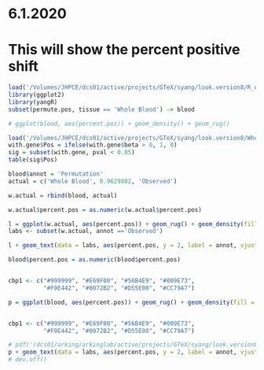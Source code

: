 # 6.1.2020

# This will show the percent positive shift
```r
load('/Volumes/JHPCE/dcs01/active/projects/GTeX/syang/look.version8/R_objects/permute.pos.blood1000.rds')
library(ggplot2)
library(yangR)
subset(permute.pos, tissue == 'Whole Blood') -> blood

# ggplot(blood, aes(percent.pos)) + geom_density() + geom_rug()

load('/Volumes/JHPCE/dcs01/active/projects/GTeX/syang/look.version8/Whole Blood/with.gene.rds')
with.gene$Pos = ifelse(with.gene$beta > 0, 1, 0)
sig = subset(with.gene, pval < 0.05)
table(sig$Pos)

blood$annot = 'Permutation'
actual = c('Whole Blood', 0.9629882, 'Observed')

w.actual = rbind(blood, actual)

w.actual$percent.pos = as.numeric(w.actual$percent.pos)

l = ggplot(w.actual, aes(percent.pos)) + geom_rug() + geom_density(fill = 'lightblue') 
labs <- subset(w.actual, annot =='Observed')

l + geom_text(data = labs, aes(percent.pos, y = 2, label = annot, vjust = -0.5), angle = 90, col = 'black') + geom_vline(xintercept = labs$percent.pos, lty = 2, colour = "gray50") + xlab('Percent of nominally significant genes with positive effect sizes')

blood$percent.pos = as.numeric(blood$percent.pos)


cbp1 <- c("#999999", "#E69F00", "#56B4E9", "#009E73",
          "#F0E442", "#0072B2", "#D55E00", "#CC79A7")

p = ggplot(blood, aes(percent.pos)) + geom_rug() + geom_density(fill = cbp1[1]) 


cbp1 <- c("#999999", "#E69F00", "#56B4E9", "#009E73",
          "#F0E442", "#0072B2", "#D55E00", "#CC79A7")

# pdf('/dcs01/arking/arkinglab/active/projects/GTeX/syang/look.version8/shift2.pdf', width = 8, height = 5)
p + geom_text(data = labs, aes(percent.pos, y = 2, label = annot, vjust = -0.5, size = 3.5), angle = 90, col = 'black') + geom_vline(xintercept = labs$percent.pos, lty = 2, colour = "red") + xlab('Percent of nominally significant genes with positive effect estimates') + scale_x_continuous(breaks = seq(0,1,0.1), limits = c(0,1)) + theme_classic() + scale_colour_manual(values=cbp1)+ theme(axis.text=element_text(size=10), axis.title=element_text(size=12)) + scale_size(guide = 'none')
# dev.off()
```